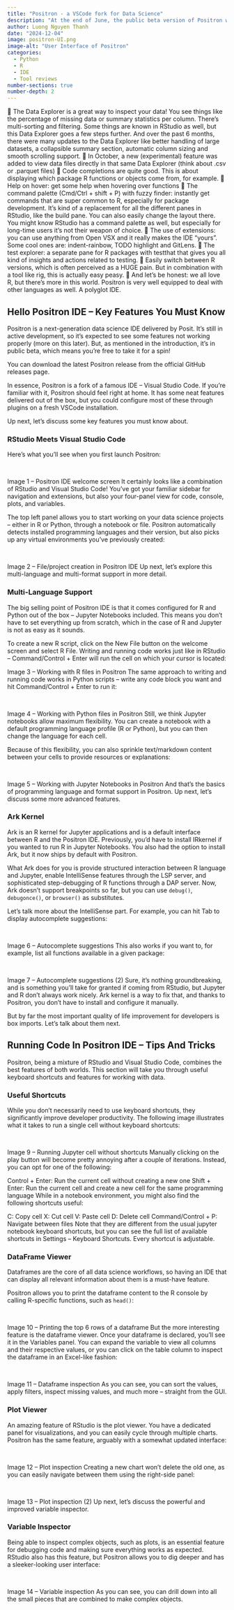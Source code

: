 ```yaml
---
title: "Positron - a VSCode fork for Data Science"
description: "At the end of June, the public beta version of Positron was released. That’s almost 6 months ago, and the Positron team certainly hasn’t been idle! So what happened over the last half year? And is it worth switching? 👀 Some of my personal highlights about this IDE 👇🏻"
author: Luong Nguyen Thanh
date: "2024-12-04"
image: positron-UI.png
image-alt: "User Interface of Positron"
categories:
  - Python
  - R
  - IDE
  - Tool reviews
number-sections: true
number-depth: 2
---
```


::: {.callout-important}
🔹 The Data Explorer is a great way to inspect your data! You see things like the percentage of missing data or summary statistics per column. There’s multi-sorting and filtering. Some things are known in RStudio as well, but this Data Explorer goes a few steps further. And over the past 6 months, there were many updates to the Data Explorer like better handling of large datasets, a collapsible summary section, automatic column sizing and smooth scrolling support.
🔹 In October, a new (experimental) feature was added to view data files directly in that same Data Explorer (think about .csv or .parquet files)
🔹 Code completions are quite good. This is about displaying which package R functions or objects come from, for example.
🔹 Help on hover: get some help when hovering over functions
🔹 The command palette (Cmd/Ctrl + shift + P) with fuzzy finder: instantly get commands that are super common to R, especially for package development. It’s kind of a replacement for all the different panes in RStudio, like the build pane. You can also easily change the layout there. You might know RStudio has a command palette as well, but especially for long-time users it’s not their weapon of choice.
🔹 The use of extensions: you can use anything from Open VSX and it really makes the IDE “yours”. Some cool ones are: indent-rainbow, TODO highlight and GitLens.
🔹 The test explorer: a separate pane for R packages with testthat that gives you all kind of insights and actions related to testing.
🔹 Easily switch between R versions, which is often perceived as a HUGE pain. But in combination with a tool like rig, this is actually easy peasy.
🔹 And let’s be honest: we all love R, but there’s more in this world. Positron is very well equipped to deal with other languages as well. A polyglot IDE.
:::

## Hello Positron IDE – Key Features You Must Know 

Positron is a next-generation data science IDE delivered by Posit. It’s still in active development, so it’s expected to see some features not working properly (more on this later). But, as mentioned in the introduction, it’s in public beta, which means you’re free to take it for a spin!

You can download the latest Positron release from the official GitHub releases page.

In essence, Positron is a fork of a famous IDE – Visual Studio Code. If you’re familiar with it, Positron should feel right at home. It has some neat features delivered out of the box, but you could configure most of these through plugins on a fresh VSCode installation.

Up next, let’s discuss some key features you must know about.

### RStudio Meets Visual Studio Code 

Here’s what you’ll see when you first launch Positron:

‍

Image 1 – Positron IDE welcome screen It certainly looks like a combination of RStudio and Visual Studio Code! You’ve got your familiar sidebar for navigation and extensions, but also your four-panel view for code, console, plots, and variables.

The top left panel allows you to start working on your data science projects – either in R or Python, through a notebook or file. Positron automatically detects installed programming languages and their version, but also picks up any virtual environments you’ve previously created:

‍

Image 2 – File/project creation in Positron IDE Up next, let’s explore this multi-language and multi-format support in more detail.

### Multi-Language Support 

The big selling point of Positron IDE is that it comes configured for R and Python out of the box – Jupyter Notebooks included. This means you don’t have to set everything up from scratch, which in the case of R and Jupyter is not as easy as it sounds.

To create a new R script, click on the New File button on the welcome screen and select R File. Writing and running code works just like in RStudio – Command/Control + Enter will run the cell on which your cursor is located:

Image 3 – Working with R files in Positron The same approach to writing and running code works in Python scripts – write any code block you want and hit Command/Control + Enter to run it:

‍

Image 4 – Working with Python files in Positron Still, we think Jupyter notebooks allow maximum flexibility. You can create a notebook with a default programming language profile (R or Python), but you can then change the language for each cell.

Because of this flexibility, you can also sprinkle text/markdown content between your cells to provide resources or explanations:

‍

Image 5 – Working with Jupyter Notebooks in Positron And that’s the basics of programming language and format support in Positron. Up next, let’s discuss some more advanced features.

### Ark Kernel 

Ark is an R kernel for Jupyter applications and is a default interface between R and the Positron IDE. Previously, you’d have to install IRkernel if you wanted to run R in Jupyter Notebooks. You also had the option to install Ark, but it now ships by default with Positron.

What Ark does for you is provide structured interaction between R language and Jupyter, enable IntelliSense features through the LSP server, and sophisticated step-debugging of R functions through a DAP server. Now, Ark doesn’t support breakpoints so far, but you can use `debug()`, `debugonce()`, or `browser()` as substitutes.

Let’s talk more about the IntelliSense part. For example, you can hit Tab to display autocomplete suggestions:

‍

Image 6 – Autocomplete suggestions This also works if you want to, for example, list all functions available in a given package:

‍

Image 7 – Autocomplete suggestions (2) Sure, it’s nothing groundbreaking, and is something you’ll take for granted if coming from RStudio, but Jupyter and R don’t always work nicely. Ark kernel is a way to fix that, and thanks to Positron, you don’t have to install and configure it manually.

But by far the most important quality of life improvement for developers is box imports. Let’s talk about them next.

## Running Code In Positron IDE – Tips And Tricks 

Positron, being a mixture of RStudio and Visual Studio Code, combines the best features of both worlds. This section will take you through useful keyboard shortcuts and features for working with data.

### Useful Shortcuts 

While you don’t necessarily need to use keyboard shortcuts, they significantly improve developer productivity. The following image illustrates what it takes to run a single cell without keyboard shortcuts:

‍

Image 9 – Running Jupyter cell without shortcuts Manually clicking on the play button will become pretty annoying after a couple of iterations. Instead, you can opt for one of the following:

Control + Enter: Run the current cell without creating a new one Shift + Enter: Run the current cell and create a new cell for the same programming language While in a notebook environment, you might also find the following shortcuts useful:

C: Copy cell X: Cut cell V: Paste cell D: Delete cell Command/Control + P: Navigate between files Note that they are different from the usual jupyter notebook keyboard shortcuts, but you can see the full list of available shortcuts in Settings – Keyboard Shortcuts. Every shortcut is adjustable.

### DataFrame Viewer 

Dataframes are the core of all data science workflows, so having an IDE that can display all relevant information about them is a must-have feature.

Positron allows you to print the dataframe content to the R console by calling R-specific functions, such as `head()`:

‍

Image 10 – Printing the top 6 rows of a dataframe But the more interesting feature is the dataframe viewer. Once your dataframe is declared, you’ll see it in the Variables panel. You can expand the variable to view all columns and their respective values, or you can click on the table column to inspect the dataframe in an Excel-like fashion:

‍

Image 11 – Dataframe inspection As you can see, you can sort the values, apply filters, inspect missing values, and much more – straight from the GUI.

### Plot Viewer 

An amazing feature of RStudio is the plot viewer. You have a dedicated panel for visualizations, and you can easily cycle through multiple charts. Positron has the same feature, arguably with a somewhat updated interface:

‍

Image 12 – Plot inspection Creating a new chart won’t delete the old one, as you can easily navigate between them using the right-side panel:

‍

Image 13 – Plot inspection (2) Up next, let’s discuss the powerful and improved variable inspector.

### Variable Inspector 

Being able to inspect complex objects, such as plots, is an essential feature for debugging code and making sure everything works as expected. RStudio also has this feature, but Positron allows you to dig deeper and has a sleeker-looking user interface:

‍

Image 14 – Variable inspection As you can see, you can drill down into all the small pieces that are combined to make complex objects.